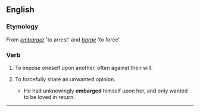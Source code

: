 ==English==

===Etymology===
From {{S.}} ''[[embargar]]'' 'to arrest' and {{E.}} ''[[barge]]'' 'to force'.

===Verb===
{{en-verb|embarges|embarging|embarged|embarged}}

# {{transitive}} To impose oneself upon another, often against their will.
# {{transitive}} To forcefully share an unwanted opinion.
#*He had unknowingly '''embarged''' himself upon her, and only wanted to be loved in return.

----